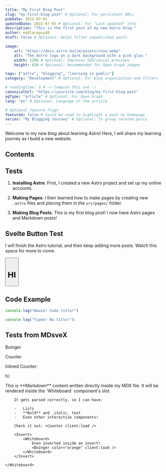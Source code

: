 ```yaml
---
title: "My First Blog Post"
slug: "my-first-blog-post" # Optional: For persistent URLs
pubDate: 2022-07-01
updatedDate: 2022-07-05 # Optional: For "Last updated" info
description: "This is the first post of my new Astro blog."
author: oddlaceguy49
draft: false # Optional: Helps filter unpublished posts

image:
    url: "https://docs.astro.build/assets/rose.webp"
    alt: "The Astro logo on a dark background with a pink glow."
    width: 1200 # Optional: Improves SEO/social previews
    height: 630 # Optional: Recommended for Open Graph images

tags: ["astro", "blogging", "learning in public"]
category: "Development" # Optional: For blog organization and filters

# readingTime: 3 # -> Compute this one :)
canonicalUrl: "https://yoursite.com/blog/my-first-blog-post"
ogType: "article" # Optional: For Open Graph
lang: "en" # Optional: Language of the article

# Optional feature flags
featured: false # Could be used to highlight a post on homepage
series: "My Blogging Journey" # Optional: To group related posts
---
```



Welcome to my _new blog_ about learning Astro! Here, I will share my learning journey as I build a new website.

## Contents

## Tests

1. **Installing Astro**: First, I created a new Astro project and set up my online accounts.

2. **Making Pages**: I then learned how to make pages by creating new `.astro` files and placing them in the `src/pages/` folder.

3. **Making Blog Posts**: This is my first blog post! I now have Astro pages and Markdown posts!

## Svelte Button Test

I will finish the Astro tutorial, and then keep adding more posts. Watch this space for more to come.

<Button class="w-auto h-auto" client:load>
    <h1 class="m-0">HI</h1>
</Button>

## Code Example

```typescript:lib/mdx.ts
console.log("Wowie! Code title!")
```

```js
console.log("Yipee! No title!");
```

## Tests from MDsveX

Boinger

<Boinger color="orange" client:load />

Counter

<Counter class="h-10" client:load />

<p>
    <span class="inline-flex items-center gap-x-2">
        <span>Inlined Counter:</span>
        <Counter client:load />
    </span>
</p>

hi: <Counter client:load />

<Invert client:only="svelte">
    <Whiteboard>
        <Counter style="--primary: oklch(0.86 0.22 85.87);" client:load/>
        This is **Markdown** content written directly inside my MDX file. It will be rendered inside the `Whiteboard` component's slot.

        It gets parsed correctly, so I can have:

        -   Lists
        -   **Bold** and _italic_ text
        -   Even other interactive components!

        Check it out: <Counter client:load />

        <Invert>
            <Whiteboard>
                Even inverted inside an invert!
                <Boinger color="orange" client:load />
            </Whiteboard>
        </Invert>

    </Whiteboard>
</Invert>
